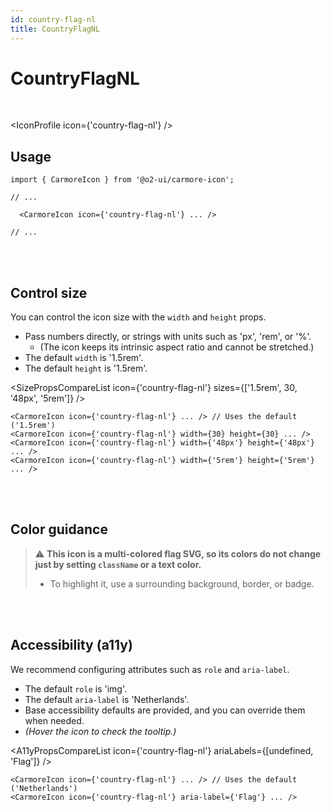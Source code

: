 ```yaml
---
id: country-flag-nl
title: CountryFlagNL
---
```




# CountryFlagNL

<br />

<IconProfile icon={'country-flag-nl'} />

## Usage

```tsx
import { CarmoreIcon } from '@o2-ui/carmore-icon';

// ...

  <CarmoreIcon icon={'country-flag-nl'} ... />

// ...
```

<br />
<br />

## Control size

You can control the icon size with the `width` and `height` props.

- Pass numbers directly, or strings with units such as 'px', 'rem', or '%'.
  - (The icon keeps its intrinsic aspect ratio and cannot be stretched.)
- The default `width` is '1.5rem'.
- The default `height` is '1.5rem'.

<SizePropsCompareList icon={'country-flag-nl'} sizes={['1.5rem', 30, '48px', '5rem']} />

```tsx
<CarmoreIcon icon={'country-flag-nl'} ... /> // Uses the default ('1.5rem')
<CarmoreIcon icon={'country-flag-nl'} width={30} height={30} ... />
<CarmoreIcon icon={'country-flag-nl'} width={'48px'} height={'48px'} ... />
<CarmoreIcon icon={'country-flag-nl'} width={'5rem'} height={'5rem'} ... />
```

<br />
<br />

## Color guidance

> ⚠️ <b>This icon is a multi-colored flag SVG, so its colors do not change just by setting `className` or a text color.</b>
>
> - To highlight it, use a surrounding background, border, or badge.

<br />
<br />

## Accessibility (a11y)

We recommend configuring attributes such as `role` and `aria-label`.

- The default `role` is 'img'.
- The default `aria-label` is 'Netherlands'.
- Base accessibility defaults are provided, and you can override them when needed.
- _(Hover the icon to check the tooltip.)_

<A11yPropsCompareList icon={'country-flag-nl'} ariaLabels={[undefined, 'Flag']} />

```tsx
<CarmoreIcon icon={'country-flag-nl'} ... /> // Uses the default ('Netherlands')
<CarmoreIcon icon={'country-flag-nl'} aria-label={'Flag'} ... />
```
